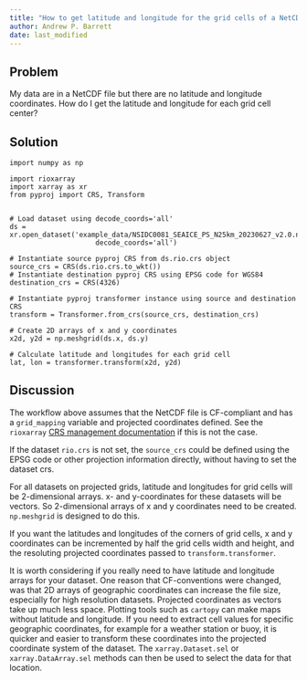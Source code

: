 ```yaml
---
title: "How to get latitude and longitude for the grid cells of a NetCDF file"
author: Andrew P. Barrett
date: last_modified
---
```


## Problem
My data are in a NetCDF file but there are no latitude and longitude coordinates.  How do I get the latitude and longitude for each grid cell center?

## Solution
```
import numpy as np

import rioxarray
import xarray as xr
from pyproj import CRS, Transform


# Load dataset using decode_coords='all'
ds = xr.open_dataset('example_data/NSIDC0081_SEAICE_PS_N25km_20230627_v2.0.nc',
                     decode_coords='all')

# Instantiate source pyproj CRS from ds.rio.crs object
source_crs = CRS(ds.rio.crs.to_wkt())
# Instantiate destination pyproj CRS using EPSG code for WGS84 
destination_crs = CRS(4326)

# Instantiate pyproj transformer instance using source and destination CRS
transform = Transformer.from_crs(source_crs, destination_crs)

# Create 2D arrays of x and y coordinates
x2d, y2d = np.meshgrid(ds.x, ds.y)

# Calculate latitude and longitudes for each grid cell
lat, lon = transformer.transform(x2d, y2d)
```

## Discussion
The workflow above assumes that the NetCDF file is CF-compliant and has a `grid_mapping` variable and projected coordinates defined.  See the `rioxarray` [CRS management documentation](https://corteva.github.io/rioxarray/stable/getting_started/crs_management.html#) if this is not the case.

If the dataset `rio.crs` is not set, the `source_crs` could be defined using the EPSG code or other projection information directly, without having to set the dataset crs.

For all datasets on projected grids, latitude and longitudes for grid cells will be 2-dimensional arrays.  x- and y-coordinates for these datasets will be vectors.  So 2-dimensional arrays of x and y coordinates need to be created.  `np.meshgrid` is designed to do this.

If you want the latitudes and longitudes of the corners of grid cells, x and y coordinates can be incremented by half the grid cells width and height, and the resoluting projected coordinates passed to `transform.transformer`.

It is worth considering if you really need to have latitude and longitude arrays for your dataset.  One reason that CF-conventions were changed, was that 2D arrays of geographic coordinates can increase the file size, especially for high resolution datasets.  Projected coordinates as vectors take up much less space.  Plotting tools such as `cartopy` can make maps without latitude and longitude.  If you need to extract cell values for specific geographic coordinates, for example for a weather station or buoy, it is quicker and easier to transform these coordinates into the projected coordinate system of the dataset.  The `xarray.Dataset.sel` or `xarray.DataArray.sel` methods can then be used to select the data for that location. 